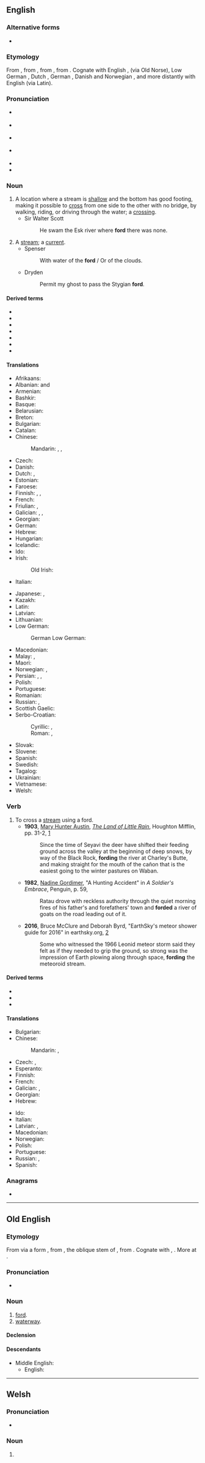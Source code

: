 {{also|Ford|förd|forð|-ford|ford.|forð-}}
==English==
{{wikipedia|dab=ford (disambiguation)|ford}}

===Alternative forms===
* {{l|en|foorth}} {{qualifier|obsolete, ''{{defdate|14th century}}''}}

===Etymology===
From {{inh|en|enm|ford}}, from {{inh|en|ang|ford}}, from {{inh|en|gem-pro|*furduz}}, from {{inh|en|ine-pro|*pértus||crossing}}. Cognate with English {{m|en|firth}}, {{m|en|fjord}} (via Old Norse), Low German {{m|nds|Föörd}}, Dutch {{m|nl|voord}}, German {{m|de|Furt}}, Danish and Norwegian {{m|no|fjord}}, and more distantly with English {{m|en|port}} (via Latin).

===Pronunciation===
* {{a|GenAm}} {{IPA|/fɔɹd/|lang=en}}
* {{a|RP}} {{IPA|/fɔːd/|lang=en}}
* {{a|rhotic|horse-hoarse}} {{IPA|/fo(ː)ɹd/|lang=en}}
* {{a|nonrhotic|horse-hoarse}} {{IPA|/foəd/|lang=en}}
* {{audio|en-us-ford.ogg|Audio (US)|lang=en}}
* {{rhymes|ɔː(ɹ)d|lang=en}}

===Noun===
{{en-noun}}

# A location where a stream is [[shallow]] and the bottom has good footing, making it possible to [[cross]] from one side to the other with no bridge, by walking, riding, or driving through the water; a [[crossing]].
#* Sir Walter Scott
#*: He swam the Esk river where '''ford''' there was none.
# A [[stream]]; a [[current]].
#* Spenser
#*: With water of the '''ford''' / Or of the clouds.
#* Dryden
#*: Permit my ghost to pass the Stygian '''ford'''.

====Derived terms====
{{der-top3|Terms derived from ''ford'' (noun)}}
* {{l|en|Brentford}}
* {{l|en|Chandler's Ford}}
* {{l|en|Crayford}}
* {{l|en|Dartford}}
* {{l|en|fordless}}
* {{l|en|Old Ford}}
* {{l|en|Oxford}}
{{der-bottom}}

====Translations====
{{trans-top|crossing}}
* Afrikaans: {{t|af|drif}}
* Albanian: {{t+|sq|va|f}} and {{g|m}}
* Armenian: {{t+|hy|ծանծաղուտ}}
* Bashkir: {{t|ba|кисеү|sc=Cyrl}}
* Basque: {{t|eu|ibi}}
* Belarusian: {{t|be|брод|m}}
* Breton: {{t|br|roudouz}}
* Bulgarian: {{t|bg|брод|m}}
* Catalan: {{t+|ca|gual|m}}
* Chinese:
*: Mandarin: {{t+|cmn|淺灘|sc=Hani}}, {{t+|cmn|浅滩|tr=qiǎntān|sc=Hani}}, {{t+|cmn|津|tr=jīn|sc=Hani}}
* Czech: {{t+|cs|brod|m}}
* Danish: {{t+|da|vadested|n}}
* Dutch: {{t+|nl|voorde|c}}, {{t|nl|doorwaardbare plaats|c}}
* Estonian: {{t+|et|koolmekoht}}
* Faroese: {{t|fo|vað|n}}
* Finnish: {{t+|fi|kahlaamo}}, {{t|fi|kahlauspaikka}}, {{t+|fi|kahluupaikka}}
* French: {{t+|fr|gué|m}}
* Friulian: {{t|fur|vât|m}}, {{t|fur|vâd|m}}
* Galician: {{t+|gl|vao|m}}, {{t+|gl|abanqueiro|m}}, {{t+|gl|porto|m}}
* Georgian: {{t|ka|ფონი|sc=Geor}}
* German: {{t+|de|Furt|f}}
* Hebrew: {{t|he|מעבר|m|tr=maavár}}
* Hungarian: {{t+|hu|gázló}}
* Icelandic: {{t+|is|vað|n}}
* Ido: {{t+|io|vadeyo}}
* Irish: {{t|ga|áth|m}}
*: Old Irish: {{t|sga|áth|m}}
* Italian: {{t+|it|guado|m}}
{{trans-mid}}
* Japanese: {{t+|ja|浅瀬|tr=あさせ, asase|sc=Jpan}}, {{t|ja|洗い越し|tr=あらいごし, araigoshi|sc=Jpan}}
* Kazakh: {{t|kk|өткел|sc=Cyrl}}
* Latin: {{t|la|vadum|n}}
* Latvian: {{t|lv|brasls|m}}
* Lithuanian: {{t|lt|brasta|f}}
* Low German:
*: German Low German: {{t|nds-de|Föörd}}
* Macedonian: {{t|mk|брод|m|tr=brod|sc=Cyrl}}
* Malay: {{t|ms|tohor}}, {{t|ms|tohor sungai}}
* Maori: {{t|mi|kauranga}}
* Norwegian: {{t|no|vadeplass|m}}, {{t|nb|vadested|n}}
* Persian: {{t+|fa|فرناد|tr=farnâd|sc=fa-Arab}}, {{t+|fa|پایاب|tr=pâyâb|sc=fa-Arab}}, {{t+|fa|گدار|tr=godâr|sc=fa-Arab}}
* Polish: {{t+|pl|bród|m}}
* Portuguese: {{t+|pt|vau}}
* Romanian: {{t+|ro|vad|n}}
* Russian: {{t+|ru|брод|m}}, {{t+|ru|перепра́ва|f}}
* Scottish Gaelic: {{t|gd|àth|m}}
* Serbo-Croatian:
*: Cyrillic: {{t|sh|брод|m|sc=Cyrl}}, {{t|sh|газ|m|sc=Cyrl}}
*: Roman: {{t+|sh|brod|m}}, {{t+|sh|gaz|m}}
* Slovak: {{t+|sk|brod|m}}
* Slovene: {{t|sl|brod|m}}
* Spanish: {{t+|es|vado|m}}
* Swedish: {{t+|sv|vadställe|n}}
* Tagalog: {{t|tl|dabaw}}
* Ukrainian: {{t+|uk|брід|m|tr=brid|sc=Cyrl}}
* Vietnamese: {{t|vi|chỗ cạn}}
* Welsh: {{t|cy|rhyd|f}}
{{trans-bottom}}

===Verb===
{{en-verb}}

# To cross a [[stream]] using a ford.
#* '''1903''', [[w:Mary Hunter Austin|Mary Hunter Austin]], ''[[w:The Land of Little Rain|The Land of Little Rain]]'', Houghton Mifflin, pp. 31-2, [https://archive.org/details/thelandoflittler00austrich]
#*: Since the time of Seyavi the deer have shifted their feeding ground across the valley at the beginning of deep snows, by way of the Black Rock, '''fording''' the river at Charley's Butte, and making straight for the mouth of the cañon that is the easiest going to the winter pastures on Waban.
#* '''1982''', [[w:Nadine Gordimer|Nadine Gordimer]], "A Hunting Accident" in ''A Soldier's Embrace'', Penguin, p. 59,
#*: Ratau drove with reckless authority through the quiet morning fires of his father's and forefathers' town and '''forded''' a river of goats on the road leading out of it.
#* '''2016''', Bruce McClure and Deborah Byrd, "EarthSky's meteor shower guide for 2016" in earthsky.org, [http://earthsky.org/astronomy-essentials/earthskys-meteor-shower-guide]
#*: Some who witnessed the 1966 Leonid meteor storm said they felt as if they needed to grip the ground, so strong was the impression of Earth plowing along through space, '''fording''' the meteoroid stream.

====Derived terms====
* {{l|en|fordable}}
* {{l|en|forder}}
* {{l|en|fording}}

====Translations====
{{trans-top|to cross a stream}}
* Bulgarian: {{t+|bg|прегазвам|sc=Cyrl}}
* Chinese:
*: Mandarin: {{t+|cmn|涉過|sc=Hani}}, {{t+|cmn|涉过|tr=shèguò|sc=Hani}}
* Czech: {{t|cs|brodit}}, {{t|cs|přebrodit}}
* Esperanto: {{t|eo|travadi}}
* Finnish: {{t|fi|kahlata}}
* French: {{t|fr|[[passer]] à gué}}
* Galician: {{t+|gl|vadear}}, {{t|gl|abancar}}
* Georgian: {{t|ka|ფონზე გასვლა|sc=Geor}}
* Hebrew: {{t|he|לעבור|tr=laavór}}
{{trans-mid}}
* Ido: {{t+|io|vadar}}
* Italian: {{t+|it|guadare}}
* Latvian: {{t|lv|brist}}, {{t|lv|pārbrist}}
* Macedonian: {{t|mk|бро́ди|sc=Cyrl}}
* Norwegian: {{t|no|vade}}
* Polish: {{t+|pl|przeprawić}}
* Portuguese: {{t+|pt|vadear}}
* Russian: {{t|ru|[[переходи́ть]] [[вброд]]|impf}}, {{t|ru|[[перейти́]] [[вброд]]|pf}}
* Spanish: {{t+|es|vadear}}
{{trans-bottom}}

===Anagrams===
* {{anagrams|en|a=dfor|dorf}}

----

==Old English==

===Etymology===
From {{inh|ang|gem-pro|*furduz||crossing, ford}} via a form {{m|gem-pro|*furdaz}}, from  {{der|ang|ine-pro|*pr̥téw-}}, the oblique stem of {{der|ang|ine-pro|*pértus}}, from {{m|ine-pro|*per-||to ferry, put across}}. Cognate with {{cog|osx|ford||ford}}, {{cog|goh|furt}}. More at {{l|en|fare}}.

===Pronunciation===
* {{IPA|/ˈford/|[ˈforˠd]|lang=ang}}

===Noun===
{{ang-noun|m|forda}}

# [[#English|ford]].
# [[waterway]].

====Declension====
{{ang-decl-noun-u-m|ford}}

====Descendants====
* Middle English: {{l|enm|ford}}
** English: {{l|en|ford}}

----

==Welsh==

===Pronunciation===
* {{audio|Ford.ogg|Audio|lang=cy}}

===Noun===
{{head|cy|mutated noun}}

# {{soft mutation of|bord|lang=cy}}